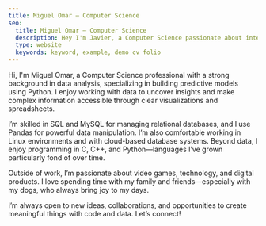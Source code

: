 ```yaml
---
title: Miguel Omar — Computer Science
seo:
  title: Miguel Omar — Computer Science
  description: Hey I'm Javier, a Computer Science passionate about interface design and web experiences
  type: website
  keywords: keyword, example, demo cv folio
---
```


Hi, I'm Miguel Omar, a Computer Science professional with a strong background in data analysis, specializing in building predictive models using Python. I enjoy working with data to uncover insights and make complex information accessible through clear visualizations and spreadsheets.

I’m skilled in SQL and MySQL for managing relational databases, and I use Pandas for powerful data manipulation. I’m also comfortable working in Linux environments and with cloud-based database systems. Beyond data, I enjoy programming in C, C++, and Python—languages I’ve grown particularly fond of over time.

Outside of work, I’m passionate about video games, technology, and digital products. I love spending time with my family and friends—especially with my dogs, who always bring joy to my days.

I’m always open to new ideas, collaborations, and opportunities to create meaningful things with code and data. Let’s connect!